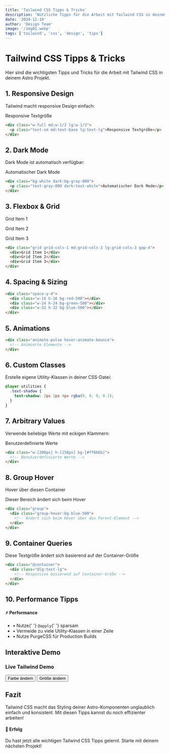 ```yaml
---
title: 'Tailwind CSS Tipps & Tricks'
description: 'Nützliche Tipps für die Arbeit mit Tailwind CSS in deinem Astro Projekt'
date: '2024-12-19'
author: 'Design Team'
image: '/img01.webp'
tags: ['tailwind', 'css', 'design', 'tips']
---
```


# Tailwind CSS Tipps & Tricks

Hier sind die wichtigsten Tipps und Tricks für die Arbeit mit Tailwind CSS in deinem Astro Projekt.

## 1. Responsive Design

Tailwind macht responsive Design einfach:

<div class="my-6">
  <div class="w-full md:w-1/2 lg:w-1/3 p-4 bg-blue-100 dark:bg-blue-900/30 rounded-lg">
    <p class="text-blue-800 dark:text-blue-200 text-sm md:text-base lg:text-lg">
      Responsive Textgröße
    </p>
  </div>
</div>

```html
<div class="w-full md:w-1/2 lg:w-1/3">
  <p class="text-sm md:text-base lg:text-lg">Responsive Textgröße</p>
</div>
```

## 2. Dark Mode

Dark Mode ist automatisch verfügbar:

<div class="my-6 p-4 bg-white dark:bg-gray-800 border border-gray-200 dark:border-gray-700 rounded-lg">
  <p class="text-gray-800 dark:text-white">Automatischer Dark Mode</p>
</div>

```html
<div class="bg-white dark:bg-gray-800">
  <p class="text-gray-800 dark:text-white">Automatischer Dark Mode</p>
</div>
```

## 3. Flexbox & Grid

<div class="my-6 grid grid-cols-1 md:grid-cols-2 lg:grid-cols-3 gap-4">
  <div class="p-4 bg-purple-100 dark:bg-purple-900/30 rounded-lg">
    <p class="text-purple-800 dark:text-purple-200">Grid Item 1</p>
  </div>
  <div class="p-4 bg-purple-100 dark:bg-purple-900/30 rounded-lg">
    <p class="text-purple-800 dark:text-purple-200">Grid Item 2</p>
  </div>
  <div class="p-4 bg-purple-100 dark:bg-purple-900/30 rounded-lg">
    <p class="text-purple-800 dark:text-purple-200">Grid Item 3</p>
  </div>
</div>

```html
<div class="grid grid-cols-1 md:grid-cols-2 lg:grid-cols-3 gap-4">
  <div>Grid Item 1</div>
  <div>Grid Item 2</div>
  <div>Grid Item 3</div>
</div>
```

## 4. Spacing & Sizing

<div class="my-6 space-y-4">
  <div class="w-16 h-16 bg-red-500 rounded"></div>
  <div class="w-24 h-24 bg-green-500 rounded"></div>
  <div class="w-32 h-32 bg-blue-500 rounded"></div>
</div>

```html
<div class="space-y-4">
  <div class="w-16 h-16 bg-red-500"></div>
  <div class="w-24 h-24 bg-green-500"></div>
  <div class="w-32 h-32 bg-blue-500"></div>
</div>
```

## 5. Animations

<div class="my-6 flex gap-4">
  <div class="w-16 h-16 bg-cyan-500 rounded-lg animate-pulse"></div>
  <div class="w-16 h-16 bg-purple-500 rounded-lg animate-bounce"></div>
  <div class="w-16 h-16 bg-green-500 rounded-lg animate-spin"></div>
</div>

```html
<div class="animate-pulse hover:animate-bounce">
  <!-- Animierte Elemente -->
</div>
```

## 6. Custom Classes

Erstelle eigene Utility-Klassen in deiner CSS-Datei:

```css
@layer utilities {
  .text-shadow {
    text-shadow: 2px 2px 4px rgba(0, 0, 0, 0.1);
  }
}
```

## 7. Arbitrary Values

Verwende beliebige Werte mit eckigen Klammern:

<div class="my-6">
  <div class="w-[200px] h-[150px] bg-[#ff6b6b] rounded-lg flex items-center justify-center text-white font-semibold">
    Benutzerdefinierte Werte
  </div>
</div>

```html
<div class="w-[200px] h-[150px] bg-[#ff6b6b]">
  <!-- Benutzerdefinierte Werte -->
</div>
```

## 8. Group Hover

<div class="my-6 group p-4 bg-gray-100 dark:bg-gray-800 rounded-lg">
  <p class="text-gray-600 dark:text-gray-300">Hover über diesen Container</p>
  <div class="mt-2 p-2 bg-white dark:bg-gray-700 rounded group-hover:bg-blue-100 dark:group-hover:bg-blue-900/30 transition-colors">
    <p class="text-gray-800 dark:text-gray-200">
      Dieser Bereich ändert sich beim Hover
    </p>
  </div>
</div>

```html
<div class="group">
  <div class="group-hover:bg-blue-500">
    <!-- Ändert sich beim Hover über das Parent-Element -->
  </div>
</div>
```

## 9. Container Queries

<div class="my-6 @container">
  <div class="@lg:text-lg p-4 bg-gray-50 dark:bg-gray-800 rounded-lg">
    <p class="text-gray-700 dark:text-gray-300">
      Diese Textgröße ändert sich basierend auf der Container-Größe
    </p>
  </div>
</div>

```html
<div class="@container">
  <div class="@lg:text-lg">
    <!-- Responsive basierend auf Container-Größe -->
  </div>
</div>
```

## 10. Performance Tipps

<div class="my-6 p-4 bg-yellow-50 dark:bg-yellow-900/20 border border-yellow-200 dark:border-yellow-700 rounded-lg">
  <h4 class="text-yellow-800 dark:text-yellow-200 font-semibold mb-2">
    ⚡ Performance
  </h4>
  <ul class="text-yellow-700 dark:text-yellow-300 space-y-1">
    <li>
      • Nutze{' '}
      <code class="bg-yellow-100 dark:bg-yellow-800 px-1 rounded">@apply</code>{' '}
      sparsam
    </li>
    <li>• Vermeide zu viele Utility-Klassen in einer Zeile</li>
    <li>• Nutze PurgeCSS für Production Builds</li>
  </ul>
</div>

## Interaktive Demo

<div class="my-8 p-6 bg-gray-50 dark:bg-gray-800 rounded-xl border border-gray-200 dark:border-gray-700">
  <h3 class="text-lg font-semibold mb-4 text-gray-800 dark:text-white">
    Live Tailwind Demo
  </h3>
  <div class="space-y-4">
    <div class="flex gap-2">
      <button
        id="color-btn"
        class="px-3 py-1 bg-blue-500 text-white rounded hover:bg-blue-600 transition-colors"
      >
        Farbe ändern
      </button>
      <button
        id="size-btn"
        class="px-3 py-1 bg-green-500 text-white rounded hover:bg-green-600 transition-colors"
      >
        Größe ändern
      </button>
    </div>
    <div
      id="demo-box"
      class="w-32 h-32 bg-red-500 rounded-lg transition-all duration-300"
    ></div>
  </div>
</div>

## Fazit

Tailwind CSS macht das Styling deiner Astro-Komponenten unglaublich einfach und konsistent. Mit diesen Tipps kannst du noch effizienter arbeiten!

<div class="my-6 p-4 bg-green-50 dark:bg-green-900/20 border border-green-200 dark:border-green-700 rounded-lg">
  <h4 class="text-green-800 dark:text-green-200 font-semibold mb-2">
    🎉 Erfolg
  </h4>
  <p class="text-green-700 dark:text-green-300">
    Du hast jetzt alle wichtigen Tailwind CSS Tipps gelernt. Starte mit deinem
    nächsten Projekt!
  </p>
</div>
